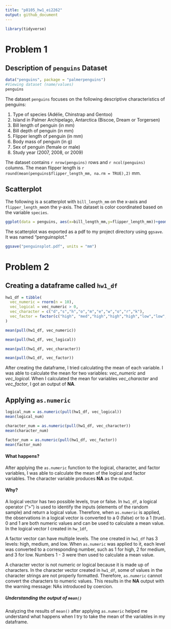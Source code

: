 ```yaml
---
title: "p8105_hw1_ei2262"
output: github_document
---
```


```r
library(tidyverse)
```

# Problem 1

## Description of `penguins` Dataset

```r
data("penguins", package = "palmerpenguins")
#Viewing dataset (name/values)
penguins
```
The dataset `penguins` focuses on the following descriptive characteristics of penguins:

1. Type of species (Adélie, Chinstrap and Gentoo)
2. Island in Palmer Archipelago, Antarctica (Biscoe, Dream or Torgersen)
3. Bill length of penguin (in mm)
4. Bill depth  of penguin (in mm)
5. Flipper length of penguin (in mm)
6. Body mass of penguin (in g)
7. Sex of penguin (female or male)
8. Study year (2007, 2008, or 2009)

The dataset contains `r nrow(penguins)` rows and `r ncol(penguins)` columns. 
The mean flipper length is `r round(mean(penguins$flipper_length_mm, na.rm = TRUE),2)` mm.

## Scatterplot

The following is a scatterplot with `bill_length_mm` on the x-axis and
`flipper_length_mm`on the y-axis. The dataset is color coordinated based on the 
variable `species`.
```r
ggplot(data = penguins, aes(x=bill_length_mm,y=flipper_length_mm))+geom_point(aes(color=species))
```

The scatterplot was exported as a pdf to my project directory using `ggsave`. It was named "penguinsplot." 
```r
ggsave("penguinsplot.pdf", units = "mm")
```

# Problem 2

## Creating a dataframe called `hw1_df`
```r
hw1_df = tibble(
  vec_numeric = rnorm(n = 10),
  vec_logical = vec_numeric > 0,
  vec_character = c("d","s","h","o","m","e","w","o","r","k"),
  vec_factor = factor(c("high", "med","high","high","high","low","low","low","med","med"))
)

mean(pull(hw1_df, vec_numeric))

mean(pull(hw1_df, vec_logical))

mean(pull(hw1_df, vec_character))

mean(pull(hw1_df, vec_factor))
```
After creating the dataframe, I tried calculating the mean of each variable. I was able to calculate the mean for two variables: *vec_numeric* and *vec_logical*. When I calculated the mean for variables *vec_character* and *vec_factor*, I got an output of **NA**.

## Applying `as.numeric`
```r
logical_num = as.numeric(pull(hw1_df, vec_logical))
mean(logical_num)

character_num = as.numeric(pull(hw1_df, vec_character))
mean(character_num)

factor_num = as.numeric(pull(hw1_df, vec_factor))
mean(factor_num)
```
#### What happens?
After applying the `as.numeric` function to the logical, character, and factor variables, I was able to calculate the mean of the logical and factor variables. The character variable produces **NA** as the output.   

#### Why?
A logical vector has two possible levels, true or false. In `hw1_df`, a logical operator (">") is used to identify the inputs (elements of the random sample) and return a logical value. Therefore, when `as.numeric` is applied, the observations in a logical vector is converted to a 0 (false) or to a 1 (true). 0 and 1 are both numeric values and can be used to calculate a mean value. In the logical vector I created in `hw_1df`, 

A factor vector can have multiple levels. The one created in `hw1_df` has 3 levels: high, medium, and low. When `as.numeric` was applied to it, each level was converted to a corresponding number, such as 1 for high, 2 for medium, and 3 for low. Numbers 1 - 3 were then used to calculate a mean value.  

A character vector is not numeric or logical because it is made up of characters. In the character vector created in `hw1_df`, some of values in the character strings are not properly formatted. Therefore, `as.numeric` cannot convert the characters to numeric values. This results in the **NA** output with the warning message: NAs introduced by coercion.

##### Understanding the output of `mean()`

Analyzing the results of `mean()` after applying `as.numeric` helped me understand what happens when I try to take the mean of the variables in my dataframe.

